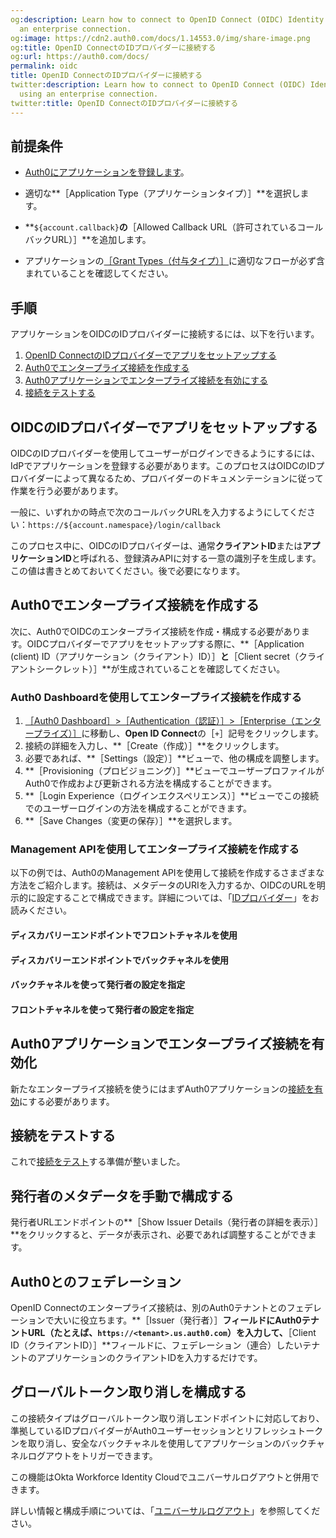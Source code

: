 ```yaml
---
og:description: Learn how to connect to OpenID Connect (OIDC) Identity Providers using
  an enterprise connection.
og:image: https://cdn2.auth0.com/docs/1.14553.0/img/share-image.png
og:title: OpenID ConnectのIDプロバイダーに接続する
og:url: https://auth0.com/docs/
permalink: oidc
title: OpenID ConnectのIDプロバイダーに接続する
twitter:description: Learn how to connect to OpenID Connect (OIDC) Identity Providers
  using an enterprise connection.
twitter:title: OpenID ConnectのIDプロバイダーに接続する
---
```


## 前提条件

* [Auth0にアプリケーションを登録します](/get-started/create-apps)。

* 適切な**［Application Type（アプリケーションタイプ）］**を選択します。
* **`${account.callback}`**の**［Allowed Callback URL（許可されているコールバックURL）］**を追加します。
* アプリケーションの[［Grant Types（付与タイプ）］](/applications/update-grant-types)に適切なフローが必ず含まれていることを確認してください。

## 手順

アプリケーションをOIDCのIDプロバイダーに接続するには、以下を行います。

1. [OpenID ConnectのIDプロバイダーでアプリをセットアップする](#set-up-your-app-in-the-openid-connect-identity-provider)
2. [Auth0でエンタープライズ接続を作成する](#create-an-enterprise-connection-in-auth0)
3. [Auth0アプリケーションでエンタープライズ接続を有効にする](#enable-the-enterprise-connection-for-your-auth0-application)
4. [接続をテストする](#test-the-connection)

## OIDCのIDプロバイダーでアプリをセットアップする

OIDCのIDプロバイダーを使用してユーザーがログインできるようにするには、IdPでアプリケーションを登録する必要があります。このプロセスはOIDCのIDプロバイダーによって異なるため、プロバイダーのドキュメンテーションに従って作業を行う必要があります。

一般に、いずれかの時点で次のコールバックURLを入力するようにしてください：`https://${account.namespace}/login/callback`



このプロセス中に、OIDCのIDプロバイダーは、通常**クライアントID**または**アプリケーションID**と呼ばれる、登録済みAPIに対する一意の識別子を生成します。この値は書きとめておいてください。後で必要になります。

## Auth0でエンタープライズ接続を作成する

次に、Auth0でOIDCのエンタープライズ接続を作成・構成する必要があります。OIDCプロバイダーでアプリをセットアップする際に、**［Application (client) ID（アプリケーション（クライアント）ID）］**と**［Client secret（クライアントシークレット）］**が生成されていることを確認してください。

### Auth0 Dashboardを使用してエンタープライズ接続を作成する



1. [［Auth0 Dashboard］>［Authentication（認証）］>［Enterprise（エンタープライズ）］](%24%7Bmanage_url%7D/#/connections/enterprise)に移動し、**Open ID Connect**の［`+`］記号をクリックします。
2. 接続の詳細を入力し、**［Create（作成）］**をクリックします。
3. 必要であれば、**［Settings（設定）］**ビューで、他の構成を調整します。
4. **［Provisioning（プロビジョニング）］**ビューでユーザープロファイルがAuth0で作成および更新される方法を構成することができます。
5. **［Login Experience（ログインエクスペリエンス）］**ビューでこの接続でのユーザーログインの方法を構成することができます。
6. **［Save Changes（変更の保存）］**を選択します。

### Management APIを使用してエンタープライズ接続を作成する

以下の例では、Auth0のManagement APIを使用して接続を作成するさまざまな方法をご紹介します。接続は、メタデータのURIを入力するか、OIDCのURLを明示的に設定することで構成できます。詳細については、「[IDプロバイダー](/connections)」をお読みください。

#### ディスカバリーエンドポイントでフロントチャネルを使用



#### ディスカバリーエンドポイントでバックチャネルを使用



#### バックチャネルを使って発行者の設定を指定



#### フロントチャネルを使って発行者の設定を指定





## Auth0アプリケーションでエンタープライズ接続を有効化

新たなエンタープライズ接続を使うにはまずAuth0アプリケーションの[接続を有効](/connections/enable-enterprise-connections)にする必要があります。

## 接続をテストする

これで[接続をテスト](/connections/test-enterprise-connections)する準備が整いました。

## 発行者のメタデータを手動で構成する

発行者URLエンドポイントの**［Show Issuer Details（発行者の詳細を表示）］**をクリックすると、データが表示され、必要であれば調整することができます。

## Auth0とのフェデレーション

OpenID Connectのエンタープライズ接続は、別のAuth0テナントとのフェデレーションで大いに役立ちます。**［Issuer（発行者）］**フィールドにAuth0テナントURL（たとえば、`https://<tenant>.us.auth0.com`）を入力して、**［Client ID（クライアントID）］**フィールドに、フェデレーション（連合）したいテナントのアプリケーションのクライアントIDを入力するだけです。



## グローバルトークン取り消しを構成する

この接続タイプはグローバルトークン取り消しエンドポイントに対応しており、準拠しているIDプロバイダーがAuth0ユーザーセッションとリフレッシュトークンを取り消し、安全なバックチャネルを使用してアプリケーションのバックチャネルログアウトをトリガーできます。

この機能はOkta Workforce Identity Cloudでユニバーサルログアウトと併用できます。

詳しい情報と構成手順については、「[ユニバーサルログアウト](/universal-logout)」を参照してください。